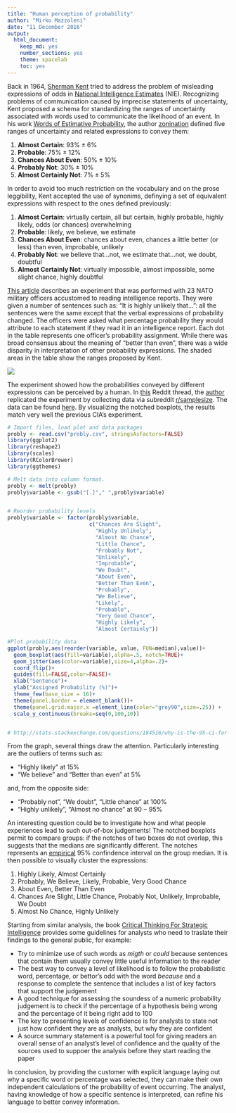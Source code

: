 ---
title: "Human perception of probability"
author: "Mirko Mazzoleni"
date: "11 December 2016"
output: 
  html_document:
    keep_md: yes
    number_sections: yes
    theme: spacelab
    toc: yes
---

Back in 1964, [Sherman Kent](https://en.wikipedia.org/wiki/Sherman_Kent) tried to address the problem of misleading expressions of odds in [National Intelligence Estimates](https://en.wikipedia.org/wiki/National_Intelligence_Estimate) (NIE). 
Recognizing problems of communication caused by imprecise statements of uncertainty, Kent proposed a schema for standardizing the ranges of uncertainty associated with words used to communicate the likelihood of an event.
In his work [Words of Estimative Probability](https://www.cia.gov/library/center-for-the-study-of-intelligence/csi-publications/books-and-monographs/sherman-kent-and-the-board-of-national-estimates-collected-essays/6words.html), the author [zonination](https://www.reddit.com/user/zonination) defined five ranges of uncertainty and related expressions to convey them:

1. **Almost Certain**:	$93\%	\pm 6\%$
2. **Probable**:	$75\%	\pm  12\%$
3. **Chances About Even**:	$50\%	\pm  10\%$
4. **Probably Not**:	$30\% \pm  10\%$
5. **Almost Certainly Not**:	$7\% \pm  5\%$

In order to avoid too much restriction on the vocabulary and on the prose leggibility, Kent accepted the use of synonims, definying a set of equivalent expressions with respect to the ones defined previously:

1. **Almost Certain**: virtually certain, all but certain, highly probable, highly likely, odds (or chances) overwhelming
2. **Probable**: likely, we believe, we estimate
3. **Chances About Even**: chances about even, chances a little better (or less) than even, improbable,
unlikely
4. **Probably Not**: we believe that...not, we estimate that...not, we doubt, doubtful
5. **Almost Certainly Not**: virtually impossible, almost impossible, some slight chance, highly doubtful


[This article](https://www.cia.gov/library/center-for-the-study-of-intelligence/csi-publications/books-and-monographs/psychology-of-intelligence-analysis/art15.html#rft144) describes an experiment that was performed with 23 NATO military officers accustomed to reading intelligence reports. They were given a number of sentences such as: "It is highly unlikely that...": all the sentences were the same except that the verbal expressions of probability changed. The officers were asked what percentage probability they would attribute to each statement if they read it in an intelligence report. Each dot in the table represents one officer's probability assignment. While there was broad consensus about the meaning of "better than even", there was a wide disparity in interpretation of other probability expressions. The shaded areas in the table show the ranges proposed by Kent.

![](https://www.cia.gov/library/center-for-the-study-of-intelligence/csi-publications/books-and-monographs/psychology-of-intelligence-analysis/fig18.gif/image.gif)


The experiment showed how the probabilities conveyed by different expressions can be perceived by a human.
In [this](https://www.reddit.com/r/dataisbeautiful/comments/3hi7ul/oc_what_someone_interprets_when_you_say_probably/) Reddit thread, the [author](https://www.reddit.com/user/zonination) replicated the experiment by collecting data via subreddit [r/samplesize](https://www.reddit.com/r/samplesize). The data can be found [here](https://github.com/zonination/perceptions). By visualizing the notched boxplots, the results match very well the previous CIA's experiment.


```{r, message=FALSE, warning=FALSE, include=FALSE}
# Import files, load plot and data packages
probly <- read.csv("probly.csv", stringsAsFactors=FALSE)
library(ggplot2)
library(reshape2)
library(scales)
library(RColorBrewer)
library(ggthemes)
```


```{r, include=FALSE}
# Melt data into column format.
probly <- melt(probly)
probly$variable <- gsub("[.]"," ",probly$variable)


# Reorder probability levels
probly$variable <- factor(probly$variable,
                          c("Chances Are Slight",
                            "Highly Unlikely",
                            "Almost No Chance",
                            "Little Chance",
                            "Probably Not",
                            "Unlikely",
                            "Improbable",
                            "We Doubt",
                            "About Even",
                            "Better Than Even",
                            "Probably",
                            "We Believe",
                            "Likely",
                            "Probable",
                            "Very Good Chance",
                            "Highly Likely",
                            "Almost Certainly"))
```


```{r, echo=FALSE, fig.height=7, fig.width=8, message=FALSE, warning=FALSE}
#Plot probability data
ggplot(probly,aes(reorder(variable, value, FUN=median),value))+
  geom_boxplot(aes(fill=variable),alpha=.5, notch=TRUE)+
  geom_jitter(aes(color=variable),size=4,alpha=.2)+
  coord_flip()+
  guides(fill=FALSE,color=FALSE)+
  xlab("Sentence")+
  ylab("Assigned Probability (%)")+
  theme_few(base_size = 16)+
  theme(panel.border = element_blank())+
  theme(panel.grid.major.x =element_line(color="grey90",size=.25)) +
  scale_y_continuous(breaks=seq(0,100,10))


# http://stats.stackexchange.com/questions/184516/why-is-the-95-ci-for-the-median-supposed-to-be-%C2%B11-57iqr-sqrtn  
```  


From the graph, several things draw the attention. Particularly interesting are the outliers of terms such as:

- "Highly likely" at $15\%$
- "We believe" and "Better than even" at $5\%$

and, from the opposite side:

- "Probably not", "We doubt", "Little chance" at $100\%$
- "Highly unlikely", "Almost no chance" at $90-95\%$

An interesting question could be to investigate how and what people experiences lead to such out-of-box judgements!
The notched boxplots permit to compare groups: if the notches of two boxes do not overlap, this suggests that the medians are significantly different. The notches represents an [empirical](http://stats.stackexchange.com/questions/184516/why-is-the-95-ci-for-the-median-supposed-to-be-%C2%B11-57iqr-sqrtn) 95% confindence interval on the group median. It is then possible to visually cluster the expressions:

1. Highly Likely, Almost Certainly
2. Probably, We Believe, Likely, Probable, Very Good Chance
3. About Even, Better Than Even
4. Chances Are Slight, Little Chance, Probably Not, Unlikely, Improbable, We Doubt
5. Almost No Chance, Highly Unlikely

Starting from similar analysis, the book [Critical Thinking For Strategic Intelligence](https://www.amazon.com/Critical-Thinking-Strategic-Intelligence-Katherine/dp/1452226679/ref=sr_1_2?ie=UTF8&qid=1481480362&sr=8-2&keywords=Critical+Thinking+For+Strategic+Intelligence) provides some guidelines for analysts who need to traslate their findings to the general public, for example:

- Try to minimize use of such words as *migth* or *could* because sentences that contain them usually convey little useful information to the reader
- The best way to convey a  level of likelihood  is to follow the probabilistic word, percentage, or bettor's odd with the word *because* and a response to complete the sentence that includes a list of key factors that support the judgement
- A good technique for assessing the soundess of a numeric probability judgement is to check if the percentage of a hypothesis being wrong and the percentage of it being right add to 100
- The key to presenting levels of confidence is for analysts to state not just how confident they are as analysts, but why they are confident
- A source summary statement is a powerful tool for giving readers an overall sense of an analyst's level of confidence and the quality of the sources used to suppoer the analysis before they start reading the paper


In conclusion, by providing the customer with explicit language laying out why a specific word or percentage was selected, they can make their own independent calculations of the probability of event occurring. The analyst, having knowledge of how a specific sentence is interpreted, can refine his language to better convey information.





